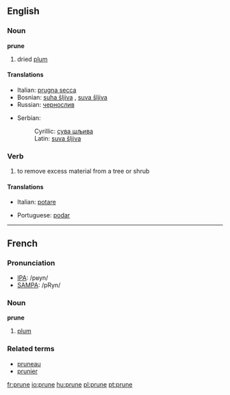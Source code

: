 ==English==
===Noun===
'''prune'''
#dried [[plum]]
====Translations====
{{top}}
*Italian: [[prugna secca]] {{f}}
*Bosnian: [[suha šljiva#Bosnian|suha šljiva]] {{f}}, [[suva šljiva#Bosnian|suva šljiva]] {{f}}
*Russian: [[чернослив]]
{{mid}}
*Serbian:
*:Cyrillic: [[сува шљива#Serbian|сува шљива]] {{f}}
*:Latin: [[suva šljiva#Serbian|suva šljiva]] {{f}}
{{bottom}}

===Verb===
#to remove excess material from a tree or shrub
====Translations====
{{top}}
*Italian: [[potare]]
{{mid}}
*Portuguese: [[podar]]
{{bottom}}

----

==French==

===Pronunciation===
*[[w:IPA|IPA]]: /pʁyn/
*[[w:SAMPA|SAMPA]]: /pRyn/

===Noun===
'''prune''' {{f}}
#[[plum]]
===Related terms===
*[[pruneau]]
*[[prunier]]

[[fr:prune]]
[[io:prune]]
[[hu:prune]]
[[pl:prune]]
[[pt:prune]]